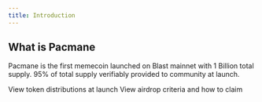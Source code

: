 ```yaml
---
title: Introduction
---
```


## What is Pacmane

Pacmane is the first memecoin launched on Blast mainnet with 1 Billion total supply. 95% of total supply verifiably provided to community at launch.

<CardGroup cols={2}>
  <Card
    title="Tokenomics"
    icon="chart-simple"
    href="https://mintlify.com/docs/quickstart"
  >
    View token distributions at launch
  </Card>
  <Card
    title="Airdrop"
    icon="droplet"
    href="https://mintlify.com/docs/development"
  >
    View airdrop criteria and how to claim
  </Card>
</CardGroup>
